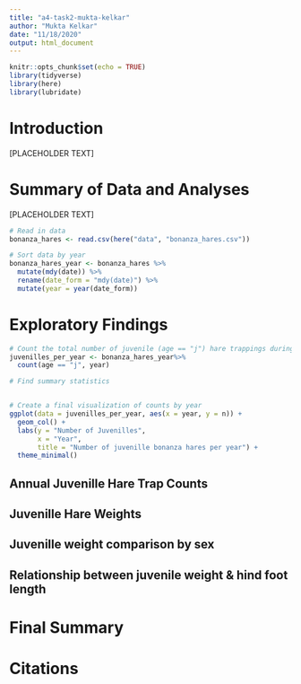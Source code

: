 ```yaml
---
title: "a4-task2-mukta-kelkar"
author: "Mukta Kelkar"
date: "11/18/2020"
output: html_document
---
```


```r
knitr::opts_chunk$set(echo = TRUE)
library(tidyverse)
library(here)
library(lubridate)
```

# Introduction

[PLACEHOLDER TEXT]

# Summary of Data and Analyses

[PLACEHOLDER TEXT]

```r
# Read in data
bonanza_hares <- read.csv(here("data", "bonanza_hares.csv"))

# Sort data by year
bonanza_hares_year <- bonanza_hares %>% 
  mutate(mdy(date)) %>% 
  rename(date_form = "mdy(date)") %>% 
  mutate(year = year(date_form))
```

# Exploratory Findings

```r
# Count the total number of juvenile (age == "j") hare trappings during each year of the study
juvenilles_per_year <- bonanza_hares_year%>% 
  count(age == "j", year)

# Find summary statistics


# Create a final visualization of counts by year
ggplot(data = juvenilles_per_year, aes(x = year, y = n)) +
  geom_col() +
  labs(y = "Number of Juvenilles",
       x = "Year",
       title = "Number of juvenille bonanza hares per year") +
  theme_minimal()


```


## Annual Juvenille Hare Trap Counts

## Juvenille Hare Weights

## Juvenille weight comparison by sex

## Relationship between juvenile weight & hind foot length

# Final Summary 

# Citations